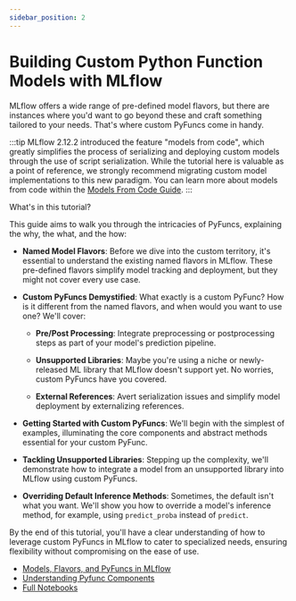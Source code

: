```yaml
---
sidebar_position: 2
---
```


# Building Custom Python Function Models with MLflow

MLflow offers a wide range of pre-defined model flavors, but there are instances where you'd want to go
beyond these and craft something tailored to your needs. That's where custom PyFuncs come in handy.

:::tip
MLflow 2.12.2 introduced the feature "models from code", which greatly simplifies the process of serializing and deploying custom models through the use
of script serialization. While the tutorial here is valuable as a point of reference, we strongly recommend migrating custom model implementations to this
new paradigm. You can learn more about models from code within the [Models From Code Guide](/ml/model/models-from-code).
:::

What's in this tutorial?

This guide aims to walk you through the intricacies of PyFuncs, explaining the why, the what, and the how:

- **Named Model Flavors**: Before we dive into the custom territory, it's essential to understand the existing named flavors in MLflow. These pre-defined flavors simplify model tracking and deployment, but they might not cover every use case.

- **Custom PyFuncs Demystified**: What exactly is a custom PyFunc? How is it different from the named flavors, and when would you want to use one? We'll cover:

  - **Pre/Post Processing**: Integrate preprocessing or postprocessing steps as part of your model's prediction pipeline.

  - **Unsupported Libraries**: Maybe you're using a niche or newly-released ML library that MLflow doesn't support yet. No worries, custom PyFuncs have you covered.

  - **External References**: Avert serialization issues and simplify model deployment by externalizing references.

- **Getting Started with Custom PyFuncs**: We'll begin with the simplest of examples, illuminating the core components and abstract methods essential for your custom PyFunc.

- **Tackling Unsupported Libraries**: Stepping up the complexity, we'll demonstrate how to integrate a model from an unsupported library into MLflow using custom PyFuncs.

- **Overriding Default Inference Methods**: Sometimes, the default isn't what you want. We'll show you how to override a model's inference method, for example, using `predict_proba` instead of `predict`.

By the end of this tutorial, you'll have a clear understanding of how to leverage custom PyFuncs in MLflow to cater to specialized needs,
ensuring flexibility without compromising on the ease of use.

- [Models, Flavors, and PyFuncs in MLflow](/ml/traditional-ml/tutorials/creating-custom-pyfunc/part1-named-flavors)
- [Understanding Pyfunc Components](/ml/traditional-ml/tutorials/creating-custom-pyfunc/part2-pyfunc-components)
- [Full Notebooks](/ml/traditional-ml/tutorials/creating-custom-pyfunc/notebooks)
